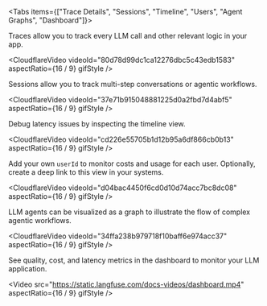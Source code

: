 
<Tabs items={["Trace Details", "Sessions", "Timeline", "Users", "Agent Graphs", "Dashboard"]}>
<Tab>

Traces allow you to track every LLM call and other relevant logic in your app.

<CloudflareVideo
  videoId="80d78d99dc1ca12276dbc5c43edb1583"
  aspectRatio={16 / 9}
  gifStyle
/>

</Tab>
<Tab>

Sessions allow you to track multi-step conversations or agentic workflows.

<CloudflareVideo
  videoId="37e71b915048881225d0a2fbd7d4abf5"
  aspectRatio={16 / 9}
  gifStyle
/>

</Tab>
<Tab>

Debug latency issues by inspecting the timeline view.

<CloudflareVideo
  videoId="cd226e55705b1d12b95a6df866cb0b13"
  aspectRatio={16 / 9}
  gifStyle
/>

</Tab>

<Tab>

Add your own `userId` to monitor costs and usage for each user. Optionally, create a deep link to this view in your systems.

<CloudflareVideo
  videoId="d04bac4450f6cd0d10d74acc7bc8dc08"
  aspectRatio={16 / 9}
  gifStyle
/>

</Tab>
<Tab>

LLM agents can be visualized as a graph to illustrate the flow of complex agentic workflows.

<CloudflareVideo
  videoId="34ffa238b979718f10baff6e974acc37"
  aspectRatio={16 / 9}
  gifStyle
/>

</Tab>
<Tab>

See quality, cost, and latency metrics in the dashboard to monitor your LLM application.

<Video
  src="https://static.langfuse.com/docs-videos/dashboard.mp4"
  aspectRatio={16 / 9}
  gifStyle
/>

</Tab>

</Tabs>
